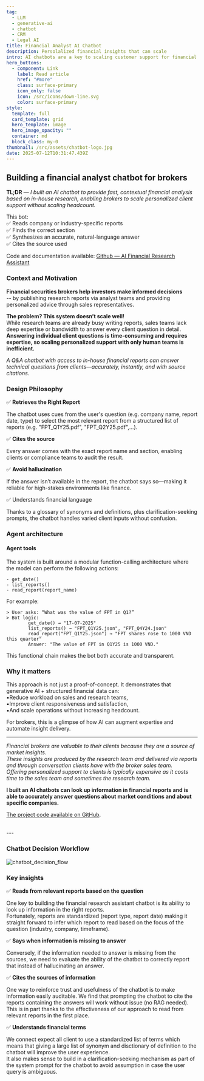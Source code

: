 ```yaml
---
tag:
  - LLM
  - generative-ai
  - chatbot
  - CRM
  - Legal AI
title: Financial Analyst AI Chatbot
description: Persolalized financial insights that can scale
intro: AI chatbots are a key to scaling customer support for financial brokers
hero_buttons:
  - component: Link
    label: Read article
    href: "#more"
    class: surface-primary
    icon_only: false
    icon: /src/icons/down-line.svg
    color: surface-primary
style:
  template: full
  card_template: grid
  hero_template: image
  hero_image_opacity: ""
  container: md
  block_class: my-0
thumbnail: /src/assets/chatbot-logo.jpg
date: 2025-07-12T10:31:47.439Z
---
```


## Building a financial analyst chatbot for brokers

**TL;DR** — *I built an AI chatbot to provide fast, contextual financial analysis based on in-house research, enabling brokers to scale personalized client support without scaling headcount.*

This bot:  
✅ Reads company or industry-specific reports  
✅ Finds the correct section  
✅ Synthesizes an accurate, natural-language answer  
✅ Cites the source used  

Code and documentation available:
[Github — AI Financial Research Assistant](https://github.com/eolecvk/research-portal)


### Context and Motivation


**Financial securities brokers help investors make informed decisions**  
-- by publishing research reports via analyst teams  and providing personalized advice through sales representatives.

**The problem? This system doesn’t scale well!**  
While research teams are already busy writing reports, sales teams lack deep expertise or bandwidth to answer every client question in detail.  
**Answering individual client questions is time-consuming and requires expertise, so scaling personalized support with only human teams is inefficient.**


*A Q&A chatbot with access to in-house financial reports can answer technical questions from clients—accurately, instantly, and with source citations.*


### Design Philosophy

✅ **Retrieves the Right Report**

The chatbot uses cues from the user's question (e.g. company name, report date, type) to select the most relevant report from a structured list of reports (e.g. "FPT_Q1Y25.pdf", "FPT_Q2Y25.pdf",...).

✅ **Cites the source**

Every answer comes with the exact report name and section, enabling clients or compliance teams to audit the result.

✅ **Avoid hallucination**

If the answer isn’t available in the report, the chatbot says so—making it reliable for high-stakes environments like finance.

✅ Understands financial language

Thanks to a glossary of synonyms and definitions, plus clarification-seeking prompts, the chatbot handles varied client inputs without confusion.


### Agent architecture

#### Agent tools

The system is built around a modular function-calling architecture where the model can perform the following actions:
```
- get_date()
- list_reports()
- read_report(report_name)
```

For example:
```
> User asks: “What was the value of FPT in Q1?”
> Bot logic:
        get_date() → "17-07-2025"
        list_reports() → "FPT_Q1Y25.json", "FPT_Q4Y24.json"
        read_report("FPT_Q1Y25.json") → "FPT shares rose to 1000 VND this quarter"
        Answer: "The value of FPT in Q1Y25 is 1000 VND."

```
    
   
This functional chain makes the bot both accurate and transparent.


### Why it matters

This approach is not just a proof-of-concept. It demonstrates that generative AI + structured financial data can:  
▪️Reduce workload on sales and research teams,  
▪️Improve client responsiveness and satisfaction,  
▪️And scale operations without increasing headcount.

For brokers, this is a glimpse of how AI can augment expertise and automate insight delivery.

---   


*Financial brokers are valuable to their clients because they are a source of market insights.  
These insights are produced by the research team and delivered via reports and through conversation clients have with the broker sales team.  
Offering personalized support to clients is typically expensive as it costs time to the sales team and sometimes the research team.*

**I built an AI chatbots can look up information in financial reports and is able to accurately answer questions about market conditions and about specific companies.**

[The project code available on GitHub](https://github.com/eolecvk/research-portal).

<br />
---
<br />

### Chatbot Decision Workflow

![chatbot_decision_flow](/src/assets/chatbot_decision_flow.png)


### Key insights

✅ **Reads from relevant reports based on the question**  

One key to building the financial research assistant chatbot is its ability to look up information in the right reports.  
Fortunately, reports are standardized (report type, report date) making it straight forward to infer which report to read based on the focus of the question (industry, company, timeframe).

✅ **Says when information is missing to answer**

Conversely, if the information needed to answer is missing from the sources, we need to evaluate the ability of the chatbot to correctly report that instead of hallucinating an answer.


✅ **Cites the sources of information**

One way to reinforce trust and usefulness of the chatbot is to make information easily auditable. We find that prompting the chatbot to cite the reports containing the answers will work without issue (no RAG needed). This is in part thanks to the effectiveness of our approach to read from relevant reports in the first place.


✅ **Understands financial terms**

We connect expect all client to use a standardized list of terms which means that giving a large list of synonym and disctionary of definition to the chatbot will improve the user experience.  
It also makes sense to build in a clarification-seeking mechanism as part of the system prompt for the chatbot to avoid assumption in case the user query is ambiguous.  

<br />
<br />